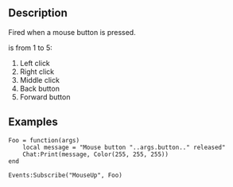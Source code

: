 {{Lua/Event|
  arguments = number {{Arg|button}}
}}

==Description==

Fired when a mouse button is pressed.

{{Arg|button}} is from 1 to 5:
# Left click
# Right click
# Middle click
# Back button
# Forward button

==Examples==

<syntaxhighlight>
Foo = function(args)
	local message = "Mouse button "..args.button.." released"
	Chat:Print(message, Color(255, 255, 255))
end

Events:Subscribe("MouseUp", Foo)
</syntaxhighlight>